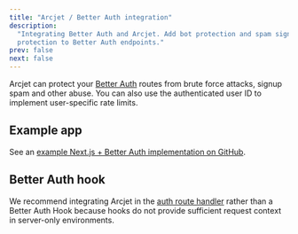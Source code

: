 ```yaml
---
title: "Arcjet / Better Auth integration"
description:
  "Integrating Better Auth and Arcjet. Add bot protection and spam signup
  protection to Better Auth endpoints."
prev: false
next: false
---
```



Arcjet can protect your [Better Auth](https://www.better-auth.com/) routes from
brute force attacks, signup spam and other abuse. You can also use the
authenticated user ID to implement user-specific rate limits.

<WhatIsArcjet />

## Example app

See an
[example Next.js + Better Auth implementation on GitHub](https://github.com/arcjet/arcjet-js/tree/main/examples/nextjs-better-auth).

## Better Auth hook

We recommend integrating Arcjet in the
[auth route handler](https://github.com/arcjet/arcjet-js/blob/main/examples/nextjs-better-auth/app/api/auth/%5B...all%5D/route.ts)
rather than a Better Auth Hook because hooks do not provide sufficient request
context in server-only environments.

<Comments />
